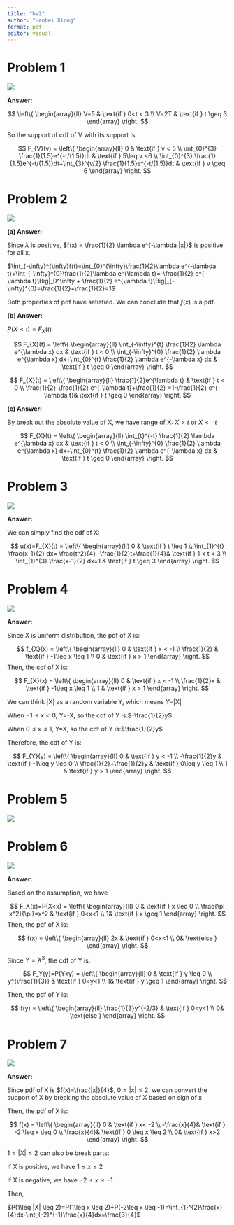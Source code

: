```yaml
---
title: "hw2"
author: "Hanbei Xiong"
format: pdf
editor: visual
---
```


# Problem 1

![](images/4681706478246_.pic.jpg)

**Answer:**

$$
\left\{
    \begin{array}{ll}
        V=5 & \text{if } 0<t < 3 \\
        V=2T & \text{if } t \geq 3
    \end{array}
\right.
$$

So the support of cdf of V with its support is:

$$
F_{V}(v) = 
\left\{
    \begin{array}{ll}
        0 & \text{if } v < 5 \\
        \int_{0}^{3} \frac{1}{1.5}e^{-t/(1.5)}dt & \text{if } 5\leq v <6 \\
        \int_{0}^{3} \frac{1}{1.5}e^{-t/(1.5)}dt+\int_{3}^{v/2} \frac{1}{1.5}e^{-t/(1.5)}dt & \text{if } v \geq 6
    \end{array}
\right.
$$

# Problem 2

![](images/4691706478253_.pic.jpg)

**(a) Answer:**

Since $\lambda$ is positive, $f(x) = \frac{1}{2} \lambda e^{-\lambda |x|}$ is positive for all x.

$\int_{-\infty}^{\infty}f(t)=\int_{0}^{\infty}\frac{1}{2}\lambda e^{-\lambda t}+\int_{-\infty}^{0}\frac{1}{2}\lambda e^{\lambda t}=-\frac{1}{2} e^{-\lambda t}\Big|_0^\infty + \frac{1}{2} e^{\lambda t}\Big|_{-\infty}^{0}=\frac{1}{2}+\frac{1}{2}=1$

Both properties of pdf have satisfied. We can conclude that $f(x)$ is a pdf.

**(b) Answer:**

$P(X<t)=F_{X}(t)$

$$
F_{X}(t) = 
\left\{
    \begin{array}{ll}
        \int_{-\infty}^{t} \frac{1}{2} \lambda e^{\lambda x} dx & \text{if } t < 0 \\
        \int_{-\infty}^{0} \frac{1}{2} \lambda e^{\lambda x} dx+\int_{0}^{t} \frac{1}{2} \lambda e^{-\lambda x} dx & \text{if } t \geq 0
    \end{array}
\right.
$$

$$
F_{X}(t) = 
\left\{
    \begin{array}{ll}
        \frac{1}{2}e^{\lambda t} & \text{if } t < 0 \\
        \frac{1}{2}-\frac{1}{2} e^{-\lambda t}+\frac{1}{2} =1-\frac{1}{2} e^{-\lambda t}& \text{if } t \geq 0 
    \end{array}
\right.
$$

**(c) Answer:**

By break out the absolute value of X, we have range of X: $X>t$ or $X<-t$

$$
F_{X}(t) = 
\left\{
    \begin{array}{ll}
        \int_{t}^{-t} \frac{1}{2} \lambda e^{\lambda x} dx & \text{if } t < 0 \\
        \int_{-\infty}^{0} \frac{1}{2} \lambda e^{\lambda x} dx+\int_{0}^{t} \frac{1}{2} \lambda e^{-\lambda x} dx & \text{if } t \geq 0
    \end{array}
\right.
$$

# Problem 3

![](images/4701706478264_.pic.jpg)

**Answer:**

We can simply find the cdf of X:

$$
u(x)=F_{X}(t) = 
\left\{
    \begin{array}{ll}
        0 & \text{if } t \leq 1 \\
        \int_{1}^{t} \frac{x-1}{2}  dx= \frac{t^2}{4} -\frac{1}{2}t+\frac{1}{4}& \text{if } 1 < t < 3 \\
        \int_{1}^{3} \frac{x-1}{2}  dx=1 & \text{if } t \geq 3
    \end{array}
\right.
$$

# Problem 4

![](images/4711706478272_.pic.jpg)

**Answer:**

Since X is uniform distribution, the pdf of X is:

$$
f_{X}(x) = 
\left\{
    \begin{array}{ll}
        0 & \text{if } x < -1 \\
        \frac{1}{2} & \text{if } -1\leq x \leq 1 \\ 
        0 & \text{if } x > 1 
    \end{array}
\right.
$$ Then, the cdf of X is:

$$
F_{X}(x) = 
\left\{
    \begin{array}{ll}
        0 & \text{if } x < -1 \\
        \frac{1}{2}x & \text{if } -1\leq x \leq 1 \\ 
        1 & \text{if } x > 1 
    \end{array}
\right.
$$

We can think \|X\| as a random variable Y, which means Y=\|X\|

When $-1\leq x<0$, Y=-X, so the cdf of Y is:$-\frac{1}{2}y$

When $0\leq x\leq1$, Y=X, so the cdf of Y is:$\frac{1}{2}y$

Therefore, the cdf of Y is:

$$
F_{Y}(y) = 
\left\{
    \begin{array}{ll}
        0 & \text{if } y < -1 \\
        -\frac{1}{2}y & \text{if } -1\leq y \leq 0 \\
        \frac{1}{2}+\frac{1}{2}y & \text{if } 0\leq y \leq 1 \\
        1 & \text{if } y > 1 
    \end{array}
\right.
$$

# Problem 5

![](images/4721706478278_.pic.jpg)

# Problem 6

![](images/4731706478289_.pic.jpg)

**Answer:**

Based on the assumption, we have

$$
F_X(x)=P(X<x) = 
\left\{
    \begin{array}{ll}
        0 & \text{if } x \leq 0 \\
        \frac{\pi x^2}{\pi}=x^2 & \text{if } 0<x<1 \\
        1& \text{if } x \geq 1 
    \end{array}
\right.
$$ Then, the pdf of X is:

$$
f(x) = 
\left\{
    \begin{array}{ll}
        2x & \text{if } 0<x<1 \\
        0& \text{else }  
    \end{array}
\right.
$$

Since $Y=X^3$, the cdf of Y is:

$$
F_Y(y)=P(Y<y) = 
\left\{
    \begin{array}{ll}
        0 & \text{if } y \leq 0 \\
        y^{\frac{1}{3}} & \text{if } 0<y<1 \\
        1& \text{if } y \geq 1 
    \end{array}
\right.
$$

Then, the pdf of Y is:

$$
f(y) = 
\left\{
    \begin{array}{ll}
        \frac{1}{3}y^{-2/3} & \text{if } 0<y<1 \\
        0& \text{else }  
    \end{array}
\right.
$$

# Problem 7

![](images/4741706478296_.pic.jpg)

**Answer:**

Since pdf of X is $f(x)=\frac{|x|}{4}$, $0\leq |x|\leq 2$, we can convert the support of X by breaking the absolute value of X based on sign of x

Then, the pdf of X is:

$$
f(x) = 
\left\{
    \begin{array}{ll}
        0 & \text{if } x< -2 \\
        -\frac{x}{4}& \text{if } -2 \leq x \leq 0 \\
        \frac{x}{4}& \text{if } 0 \leq x \leq 2 \\
        0& \text{if } x>2
    \end{array}
\right.
$$

$1\leq |X| \leq 2$ can also be break parts:

If X is positive, we have $1\leq x \leq 2$

If X is negative, we have $-2\leq x \leq -1$

Then,

$P(1\leq |X| \leq 2)=P(1\leq x \leq 2)+P(-2\leq x \leq -1)=\int_{1}^{2}\frac{x}{4}dx-\int_{-2}^{-1}\frac{x}{4}dx=\frac{3}{4}$
